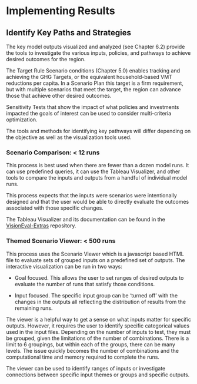 # Implementing Results {#chapter8}

## Identify Key Paths and Strategies

The key model outputs visualized and analyzed (see Chapter 6.2) provide the tools to investigate the various inputs, policies, and pathways to achieve desired outcomes for the region.

The Target Rule Scenario conditions (Chapter 5.0) enables tracking and achieving the GHG Targets, or the equivalent household-based VMT reductions per capita. In a Scenario Plan this target is a firm requirement, but with multiple scenarios that meet the target, the region can advance those that achieve other desired outcomes.

Sensitivity Tests that show the impact of what policies and investments impacted the goals of interest can be used to consider multi-criteria optimization.

The tools and methods for identifying key pathways will differ depending on the objective as well as the visualization tools used.

### Scenario Comparison: < 12 runs

This process is best used when there are fewer than a dozen model runs. It can use predefined queries, it can use the Tableau Visualizer, and other tools to compare the inputs and outputs from a handful of individual model runs.

This process expects that the inputs were scenarios were intentionally designed and that the user would be able to directly evaluate the outcomes associated with those specific changes.

The Tableau Visualizer and its documentation can be found in the [VisionEval-Extras](https://github.com/VisionEval/VisionEval-Extras) repository.

### Themed Scenario Viewer: < 500 runs

This process uses the Scenario Viewer which is a javascript based HTML file to evaluate sets of grouped inputs on a predefined set of outputs. The interactive visualization can be run in two ways:

-   Goal focused. This allows the user to set ranges of desired outputs to evaluate the number of runs that satisfy those conditions.

-   Input focused. The specific input group can be ‘turned off’ with the changes in the outputs all reflecting the distribution of results from the remaining runs.

The viewer is a helpful way to get a sense on what inputs matter for specific outputs. However, it requires the user to identify specific categorical values used in the input files. Depending on the number of inputs to test, they must be grouped, given the limitations of the number of combinations. There is a limit to 6 groupings, but within each of the groups, there can be many levels. The issue quickly becomes the number of combinations and the computational time and memory required to complete the runs.

The viewer can be used to identify ranges of inputs or investigate connections between specific input themes or groups and specific outputs.